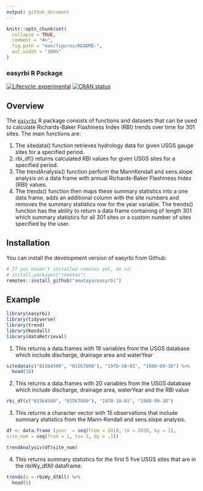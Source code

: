```yaml
---
output: github_document
---
```



```r
knitr::opts_chunk$set(
  collapse = TRUE,
  comment = "#>",
  fig.path = "man/figures/README-",
  out.width = "100%"
)
```

### easyrbi R Package

<!-- badges: start -->
[![Lifecycle: experimental](https://img.shields.io/badge/lifecycle-experimental-orange.svg)](https://lifecycle.r-lib.org/articles/stages.html#experimental)
[![CRAN status](https://www.r-pkg.org/badges/version/SDS270)](https://CRAN.R-project.org/package=SDS270)
<!-- badges: end -->


## Overview

The [`easyrbi`](https://github.com/amutaya/easyrbi) R package consists of functions and datasets that can be used to calculate Richards-Baker Flashiness Index (RBI) trends over time for 301 sites. The main functions are:

1. The sitedata() function retrieves hydrology data for given USGS gauge sites for a specified period.
2. rbi_df() returns calculated RBI values for given USGS sites for a specified period.
3. The trendAnalysis() function perform the MannKendall and sens.slope analysis on a data frame with annual Richards-Baker Flashiness Index (RBI) values. 
4. The trends() function then maps these summary statistics into a one data frame, adds an additional column with the site numbers and removes the summary statistics row for the year variable. The trends() function has the ability to return a data frame containing of length 301 which summary statistics for all 301 sites or a custom number of sites specified by the user.


## Installation

You can install the development version of easyrbi from Github:
```r
# If you haven't installed remotes yet, do so:
# install.packages("remotes")
remotes::install_github("amutaya/easyrbi")
```

## Example

```r
library(easyrbi)
library(tidyverse)
library(trend)
library(Kendall)
library(dataRetrieval)
```
1. This returns a data.frames with 18 variables from the USGS database which include discharge, drainage area and waterYear
```r
sitedata(c("01564500", "01567000"), "1970-10-01", "1980-09-30") %>% 
  head(10)
```
2. This returns a data.frames with 20 variables from the USGS database which include discharge, drainage area, waterYear and the RBI value
```r
rbi_df(c("01564500", "01567000"), "1970-10-01", "1980-09-30")
```
3. This returns a character vector with 15 observations that include summary statistics from the Mann-Kendall and sens.slope analysis.
```r
df <- data.frame (year  = seq(from = 2010, to = 2020, by = 1),
site_num = seq(from = 1, to= 2, by = .1))

trendAnalysis(df$site_num)
```
4. This returns summary statistics for the first 5 five USGS sites that are in the rbiWy_dfAll dataframe.
```r
trends(x = rbiWy_dfAll) %>% 
  head(5)
```




